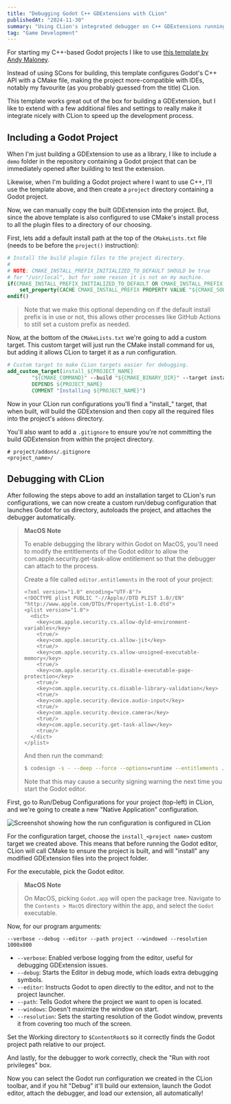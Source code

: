 ```yaml
---
title: "Debugging Godot C++ GDExtensions with CLion"
publishedAt: "2024-11-30"
summary: "Using CLion's integrated debugger on C++ GDExtensions running in the Godot editor."
tag: "Game Development"
---
```


For starting my C++-based Godot projects I like to use [this template by Andy Maloney](https://github.com/asmaloney/GDExtensionTemplate).

Instead of using SCons for building, this template configures Godot's C++ API with a CMake file, making the project more-compatible with IDEs, notably my favourite (as you probably guessed from the title) CLion.

This template works great out of the box for building a GDExtension, but I like to extend with a few additional files and settings to really make it integrate nicely with CLion to speed up the development process.

## Including a Godot Project

When I'm just building a GDExtension to use as a library, I like to include a `demo` folder in the repository containing a Godot project that can be immediately opened after building to test the extension.

Likewise, when I'm building a Godot project where I want to use C++, I'll use the template above, and then create a `project` directory containing a Godot project.

Now, we can manually copy the built GDExtension into the project. But, since the above template is also configured to use CMake's install process to all the plugin files to a directory of our choosing.

First, lets add a default install path at the top of the `CMakeLists.txt` file (needs to be before the `project()` instruction):

```cmake
# Install the build plugin files to the project directory.
#
# NOTE: CMAKE_INSTALL_PREFIX_INITIALIZED_TO_DEFAULT SHOULD be true
# for "/usr/local", but for some reason it is not on my machine.
if(CMAKE_INSTALL_PREFIX_INITIALIZED_TO_DEFAULT OR CMAKE_INSTALL_PREFIX STREQUAL "/usr/local")
    set_property(CACHE CMAKE_INSTALL_PREFIX PROPERTY VALUE "${CMAKE_SOURCE_DIR}/project/addons")
endif()
```

> Note that we make this optional depending on if the default install prefix is in use or not, this allows other processes like GitHub Actions to still set a custom prefix as needed.

Now, at the bottom of the `CMakeLists.txt` we're going to add a custom target. This custom target will just run the CMake install command for us, but adding it allows CLion to target it as a run configuration.

```cmake
# Custom target to make CLion targets easier for debugging.
add_custom_target(install_${PROJECT_NAME}
        "${CMAKE_COMMAND}" --build "${CMAKE_BINARY_DIR}" --target install
        DEPENDS ${PROJECT_NAME}
        COMMENT "Installing ${PROJECT_NAME}")
```

Now in your CLion run configurations you'll find a "install_<project name>" target, that when built, will build the GDExtension and then copy all the required files into the project's `addons` directory.

You'll also want to add a `.gitignore` to ensure you're not committing the build GDExtension from within the project directory.

```gitignore
# project/addons/.gitignore
<project_name>/
```

## Debugging with CLion

After following the steps above to add an installation target to CLion's run configurations, we can now create a custom run/debug configuration that launches Godot for us directory, autoloads the project, and attaches the debugger automatically.

> **MacOS Note**
>
> To enable debugging the library within Godot on MacOS, you'll need to modify the entitlements of the Godot editor to allow the com.apple.security.get-task-allow entitlement so that the debugger can attach to the process.
>
> Create a file called `editor.entitlements` in the root of your project:
> ```
> <?xml version="1.0" encoding="UTF-8"?>
> <!DOCTYPE plist PUBLIC "-//Apple//DTD PLIST 1.0//EN" "http://www.apple.com/DTDs/PropertyList-1.0.dtd">
> <plist version="1.0">
>   <dict>
>     <key>com.apple.security.cs.allow-dyld-environment-variables</key>
>     <true/>
>     <key>com.apple.security.cs.allow-jit</key>
>     <true/>
>     <key>com.apple.security.cs.allow-unsigned-executable-memory</key>
>     <true/>
>     <key>com.apple.security.cs.disable-executable-page-protection</key>
>     <true/>
>     <key>com.apple.security.cs.disable-library-validation</key>
>     <true/>
>     <key>com.apple.security.device.audio-input</key>
>     <true/>
>     <key>com.apple.security.device.camera</key>
>     <true/>
>     <key>com.apple.security.get-task-allow</key>
>     <true/>
>   </dict>
> </plist>
> ```
>
> And then run the command:
> ```bash
> $ codesign -s - --deep --force --options=runtime --entitlements ./editor.entitlements /Applications/Godot.app
> ```
>
> Note that this may cause a security signing warning the next time you start the Godot editor.

First, go to Run/Debug Configurations for your project (top-left) in CLion, and we're going to create a new "Native Application" configuration.

![Screenshot showing how the run configuration is configured in CLion](/images/posts/debugging-cpp-godot-extensions/run_configuration.png)

For the configuration target, choose the `install_<project name>` custom target we created above. This means that before running the Godot editor, CLion will call CMake to ensure the project is built, and will "install" any modified GDExtension files into the project folder.

For the executable, pick the Godot editor.

> **MacOS Note**
>
> On MacOS, picking `Godot.app` will open the package tree. Navigate to the `Contents > MacOS` directory within the app, and select the `Godot` executable.

Now, for our program arguments:
```
--verbose --debug --editor --path project --windowed --resolution 1000x800
```

- `--verbose`: Enabled verbose logging from the editor, useful for debugging GDExtension issues.
- `--debug`: Starts the Editor in debug mode, which loads extra debugging symbols.
- `--editor`: Instructs Godot to open directly to the editor, and not to the project launcher.
- `--path`: Tells Godot where the project we want to open is located.
- `--windows`: Doesn't maximize the window on start.
- `--resolution`: Sets the starting resolution of the Godot window, prevents it from covering too much of the screen.

Set the Working directory to `$ContentRoot$` so it correctly finds the Godot project path relative to our project.

And lastly, for the debugger to work correctly, check the "Run with root privileges" box.

Now you can select the Godot run configuration we created in the CLion toolbar, and if you hit "Debug" it'll build our extension, launch the Godot editor, attach the debugger, and load our extension, all automatically!
